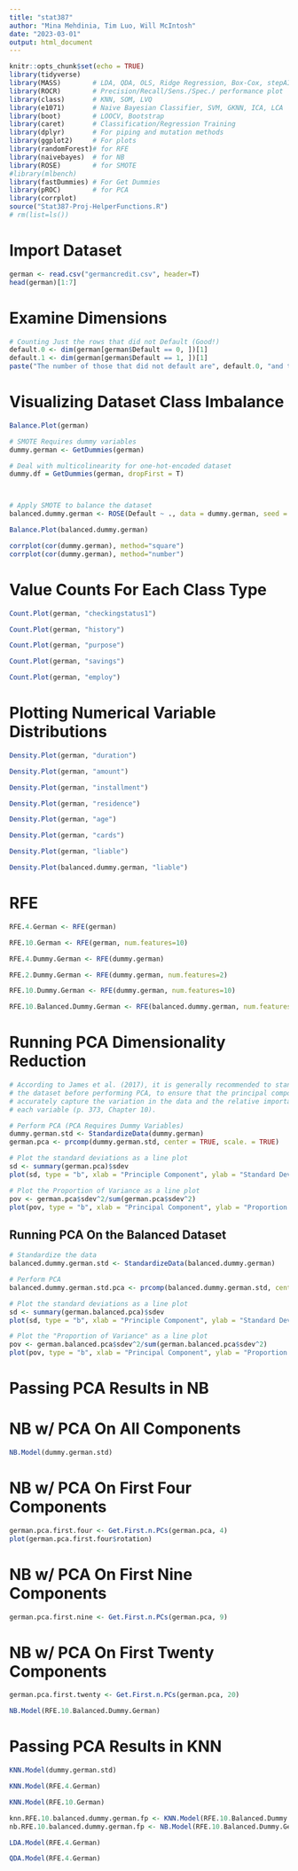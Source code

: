 ```yaml
---
title: "stat387"
author: "Mina Mehdinia, Tim Luo, Will McIntosh"
date: "2023-03-01"
output: html_document
---
```

```r
knitr::opts_chunk$set(echo = TRUE)
library(tidyverse)
library(MASS)        # LDA, QDA, OLS, Ridge Regression, Box-Cox, stepAIC, etc...
library(ROCR)        # Precision/Recall/Sens./Spec./ performance plot
library(class)       # KNN, SOM, LVQ
library(e1071)       # Naive Bayesian Classifier, SVM, GKNN, ICA, LCA
library(boot)        # LOOCV, Bootstrap
library(caret)       # Classification/Regression Training
library(dplyr)       # For piping and mutation methods
library(ggplot2)     # For plots
library(randomForest)# for RFE
library(naivebayes)  # for NB
library(ROSE)        # for SMOTE
#library(mlbench)
library(fastDummies) # For Get Dummies
library(pROC)        # for PCA
library(corrplot)
source("Stat387-Proj-HelperFunctions.R")
# rm(list=ls())
```

# Import Dataset

```r
german <- read.csv("germancredit.csv", header=T)
head(german)[1:7]
```

# Examine Dimensions

```r
# Counting Just the rows that did not Default (Good!)
default.0 <- dim(german[german$Default == 0, ])[1]
default.1 <- dim(german[german$Default == 1, ])[1]
paste("The number of those that did not default are", default.0, "and those that did default are", default.1)
```

# Visualizing Dataset Class Imbalance

```r
Balance.Plot(german)
```


```r
# SMOTE Requires dummy variables
dummy.german <- GetDummies(german)

# Deal with multicolinearity for one-hot-encoded dataset
dummy.df = GetDummies(german, dropFirst = T)



# Apply SMOTE to balance the dataset
balanced.dummy.german <- ROSE(Default ~ ., data = dummy.german, seed = 123)$data
```

```r
Balance.Plot(balanced.dummy.german)

corrplot(cor(dummy.german), method="square")
corrplot(cor(dummy.german), method="number")

```

# Value Counts For Each Class Type

```r
Count.Plot(german, "checkingstatus1")
```

```r
Count.Plot(german, "history")
```

```r
Count.Plot(german, "purpose")
```

```r
Count.Plot(german, "savings")
```

```r
Count.Plot(german, "employ")
```

# Plotting Numerical Variable Distributions

```r
Density.Plot(german, "duration")
```

```r
Density.Plot(german, "amount")
```

```r
Density.Plot(german, "installment")
```

```r
Density.Plot(german, "residence")
```

```r
Density.Plot(german, "age")
```

```r
Density.Plot(german, "cards")
```

```r
Density.Plot(german, "liable")
```

```r
Density.Plot(balanced.dummy.german, "liable")
```

# RFE

```r
RFE.4.German <- RFE(german)
```

```r
RFE.10.German <- RFE(german, num.features=10)
```

```r
RFE.4.Dummy.German <- RFE(dummy.german)
```

```r
RFE.2.Dummy.German <- RFE(dummy.german, num.features=2)
```

```r
RFE.10.Dummy.German <- RFE(dummy.german, num.features=10)
```

```r
RFE.10.Balanced.Dummy.German <- RFE(balanced.dummy.german, num.features = 10)
```

# Running PCA Dimensionality Reduction

```r
# According to James et al. (2017), it is generally recommended to standardize
# the dataset before performing PCA, to ensure that the principal components
# accurately capture the variation in the data and the relative importance of
# each variable (p. 373, Chapter 10).

# Perform PCA (PCA Requires Dummy Variables)
dummy.german.std <- StandardizeData(dummy.german)
german.pca <- prcomp(dummy.german.std, center = TRUE, scale. = TRUE)
```

```r
# Plot the standard deviations as a line plot
sd <- summary(german.pca)$sdev
plot(sd, type = "b", xlab = "Principle Component", ylab = "Standard Deviation")
```

```r
# Plot the Proportion of Variance as a line plot
pov <- german.pca$sdev^2/sum(german.pca$sdev^2)
plot(pov, type = "b", xlab = "Principal Component", ylab = "Proportion of Variance")
```

## Running PCA On the Balanced Dataset

```r
# Standardize the data
balanced.dummy.german.std <- StandardizeData(balanced.dummy.german)

# Perform PCA
balanced.dummy.german.std.pca <- prcomp(balanced.dummy.german.std, center=TRUE, scale.=TRUE)
```

```r
# Plot the standard deviations as a line plot
sd <- summary(german.balanced.pca)$sdev
plot(sd, type = "b", xlab = "Principle Component", ylab = "Standard Deviation")
```

```r
# Plot the "Proportion of Variance" as a line plot
pov <- german.balanced.pca$sdev^2/sum(german.balanced.pca$sdev^2)
plot(pov, type = "b", xlab = "Principal Component", ylab = "Proportion of Variance")
```

# Passing PCA Results in NB

# NB w/ PCA On All Components


```r
NB.Model(dummy.german.std)
```

# NB w/ PCA On First Four Components

```r
german.pca.first.four <- Get.First.n.PCs(german.pca, 4)
plot(german.pca.first.four$rotation)
```

# NB w/ PCA On First Nine Components

```r
german.pca.first.nine <- Get.First.n.PCs(german.pca, 9)
```

# NB w/ PCA On First Twenty Components

```r
german.pca.first.twenty <- Get.First.n.PCs(german.pca, 20)
```

```r
NB.Model(RFE.10.Balanced.Dummy.German)
```

# Passing PCA Results in KNN

```r
KNN.Model(dummy.german.std)
```

```r
KNN.Model(RFE.4.German) 
```

```r
KNN.Model(RFE.10.German)
```

```r
knn.RFE.10.balanced.dummy.german.fp <- KNN.Model(RFE.10.Balanced.Dummy.German)
nb.RFE.10.balanced.dummy.german.fp <- NB.Model(RFE.10.Balanced.Dummy.German)
```


```r
LDA.Model(RFE.4.German)
```

```r
QDA.Model(RFE.4.German)
```






































